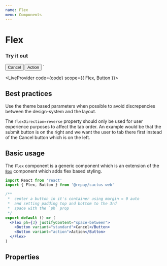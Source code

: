 ```yaml
---
name: Flex
menu: Components
---
```



# Flex

### Try it out

  <Button variant="standard">Cancel</Button>
  <Button variant="action">Action</Button>
</Flex>`

<LiveProvider code={code} scope={{ Flex, Button }}>
  <LiveEditor style={livePreviewStyle} />
  <LiveError />
  <LivePreview />
</LiveProvider>

## Best practices

Use the theme based parameters when possible to avoid discrepencies between the design-system and the layout.

The `flexDirection=reverse` property should only be used for user experience purposes to affect the tab order. An example would be that the submit button is on the right and we want the user to tab there first instead of the Cancel button which is on the left.

## Basic usage

The `Flex` component is a generic component which is an extension of the [`Box`](../Box.md) component which adds flex based styling.

```jsx
import React from 'react'
import { Flex, Button } from '@repay/cactus-web'

/**
 *  center a button in it's container using margin = 0 auto
 *  and setting padding top and bottom to the 3rd
 *  space with the `ph` prop
 */
export default () => (
  <Flex ph={3} justifyContent="space-between">
    <Button variant="standard">Cancel</Button>
    <Button variant="action">Action</Button>
  </Flex>
)
```

## Properties

<PropsTable of={Flex} />

